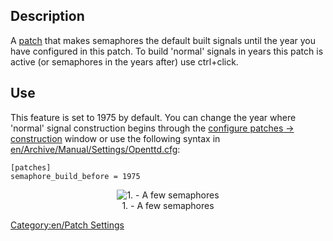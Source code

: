== Description ==
A [[en/Community/Patches/Patches|patch]] that makes semaphores the default built signals until the year you have configured in this patch. To build 'normal' signals in years this patch is active (or semaphores in the years after) use ctrl+click. 

== Use ==
This feature is set to 1975 by default. You can change the year where 'normal' signal construction begins through the [[en/Archive/Manual/Settings/Configuring patches/Construction|configure patches -> construction]] window or use the following syntax in [[en/Archive/Manual/Settings/Openttd.cfg]]:
<pre>
[patches]
semaphore_build_before = 1975
</pre>

<center>[[File:en/Archive/Manual/Settings/Semaphores.png|center|frame|1. - A few semaphores]]</center>

[[Category:en/Patch Settings]]